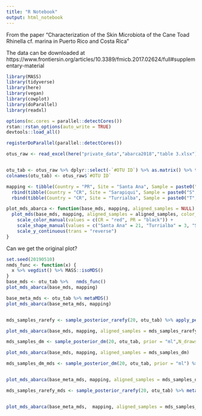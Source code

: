 ```yaml
---
title: "R Notebook"
output: html_notebook
---
```


From the paper "Characterization of the Skin Microbiota of the Cane Toad Rhinella cf. marina in Puerto Rico and Costa Rica"

The data can be downloaded at https://www.frontiersin.org/articles/10.3389/fmicb.2017.02624/full#supplementary-material

```r
library(MASS)
library(tidyverse)
library(here)
library(vegan)
library(cowplot)
library(doParallel)
library(readxl)

options(mc.cores = parallel::detectCores())
rstan::rstan_options(auto_write = TRUE)
devtools::load_all()

registerDoParallel(parallel::detectCores())
```

```r
otus_raw <- read_excel(here("private_data","abarca2018","table 3.xlsx"), sheet ="Supplementary-table7-otu50%",range = "A2:V5154")


otu_tab <- otus_raw %>% dplyr::select(-`#OTU ID`) %>% as.matrix() %>% t()
colnames(otu_tab) <- otus_raw$`#OTU ID`
```

```r
mapping <- tibble(Country = "PR", Site = "Santa Ana", Sample = paste0("S",1:10)) %>% 
  rbind(tibble(Country = "CR", Site = "Sarapiqui", Sample = paste0("S", 1:7,"__1"))) %>%
  rbind(tibble(Country = "CR", Site = "Turrialba", Sample = paste0("T",1:4)))
```


```r
plot_mds_abarca <- function(base_mds, mapping, aligned_samples = NULL) {
  plot_mds(base_mds, mapping, aligned_samples = aligned_samples, color_aes = Country, shape_aes = Site) +
    scale_color_manual(values = c(CR = "red", PR = "black")) +
    scale_shape_manual(values = c("Santa Ana" = 21, "Turrialba" = 3, "Sarapiqui" = 2)) +
    scale_y_continuous(trans = "reverse")
}

```

Can we get the original plot?

```r
set.seed(20190510)
nmds_func <- function(x) {
  x %>% vegdist() %>% MASS::isoMDS()
}
base_mds <- otu_tab %>%   nmds_func()
plot_mds_abarca(base_mds, mapping)

base_meta_mds <- otu_tab %>% metaMDS()
plot_mds_abarca(base_meta_mds, mapping)
```

```r
```


```r
mds_samples_rarefy <- sample_posterior_rarefy(20, otu_tab) %>% apply_per_sample(nmds_func) %>% purrr::map(vegan::procrustes, X = base_mds)

plot_mds_abarca(base_mds, mapping, aligned_samples = mds_samples_rarefy)

```

```r
mds_samples_dm <- sample_posterior_dm(20, otu_tab, prior = "ml",N_draws = "original") %>% apply_per_sample(nmds_func) %>% purrr::map(vegan::procrustes, X = base_mds)

plot_mds_abarca(base_mds, mapping, aligned_samples = mds_samples_dm)
```

```r
mds_samples_dm_mds <- sample_posterior_dm(20, otu_tab, prior = "ml") %>% metaMDS_per_sample() %>% purrr::map(vegan::procrustes, X = base_meta_mds)


plot_mds_abarca(base_meta_mds, mapping, aligned_samples = mds_samples_dm_mds)

```

```r
mds_samples_rarefy_mds <- sample_posterior_rarefy(20, otu_tab) %>% metaMDS_per_sample() %>% purrr::map(vegan::procrustes, X = base_meta_mds)


plot_mds_abarca(base_meta_mds,  mapping, aligned_samples = mds_samples_rarefy_mds)
```

